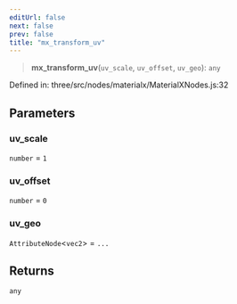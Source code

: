 ```yaml
---
editUrl: false
next: false
prev: false
title: "mx_transform_uv"
---
```


> **mx\_transform\_uv**(`uv_scale`, `uv_offset`, `uv_geo`): `any`

Defined in: three/src/nodes/materialx/MaterialXNodes.js:32

## Parameters

### uv\_scale

`number` = `1`

### uv\_offset

`number` = `0`

### uv\_geo

`AttributeNode`\<`vec2`\> = `...`

## Returns

`any`
